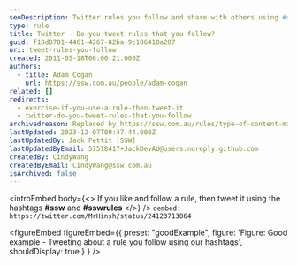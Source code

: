 ```yaml
---
seoDescription: Twitter rules you follow and share with others using #ssw and #sswrules.
type: rule
title: Twitter - Do you tweet rules that you follow?
guid: f18d0701-4461-4267-82ba-9c106410a207
uri: tweet-rules-you-follow
created: 2011-05-18T06:06:21.000Z
authors:
  - title: Adam Cogan
    url: https://ssw.com.au/people/adam-cogan
related: []
redirects:
  - exercise-if-you-use-a-rule-then-tweet-it
  - twitter-do-you-tweet-rules-that-you-follow
archivedreason: Replaced by https://ssw.com.au/rules/type-of-content-marketing-you-should-post/#9---general-content-writtenfollowed-by-your-team
lastUpdated: 2023-12-07T09:47:44.000Z
lastUpdatedBy: Jack Pettit [SSW]
lastUpdatedByEmail: 57518417+JackDevAU@users.noreply.github.com
createdBy: CindyWang
createdByEmail: CindyWang@ssw.com.au
isArchived: false
---
```


<introEmbed
  body={<>
If you like and follow a rule, then tweet it using the hashtags **#ssw** and **#sswrules**
  </>}
/>
`oembed: https://twitter.com/MrHinsh/status/24123713864`

<figureEmbed figureEmbed={{
  preset: "goodExample",
  figure: 'Figure: Good example - Tweeting about a rule you follow using our hashtags',
  shouldDisplay: true
} } />
